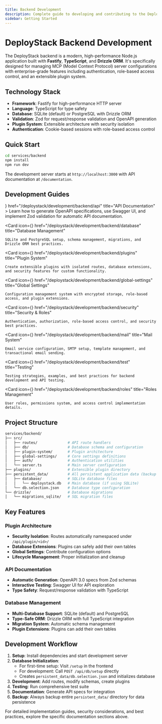 ```yaml
---
title: Backend Development
description: Complete guide to developing and contributing to the DeployStack backend - a high-performance Node.js application built with Fastify, TypeScript, and extensible plugin architecture.
sidebar: Getting Started
---
```



# DeployStack Backend Development

The DeployStack backend is a modern, high-performance Node.js application built with **Fastify**, **TypeScript**, and **Drizzle ORM**. It's specifically designed for managing MCP (Model Context Protocol) server configurations with enterprise-grade features including authentication, role-based access control, and an extensible plugin system.

## Technology Stack

- **Framework**: Fastify for high-performance HTTP server
- **Language**: TypeScript for type safety
- **Database**: SQLite (default) or PostgreSQL with Drizzle ORM
- **Validation**: Zod for request/response validation and OpenAPI generation
- **Plugin System**: Extensible architecture with security isolation
- **Authentication**: Cookie-based sessions with role-based access control

## Quick Start

```bash
cd services/backend
npm install
npm run dev
```

The development server starts at `http://localhost:3000` with API documentation at `/documentation`.

## Development Guides

<Cards>
  <Card 
    icon={<BookOpen />} 
    href="/deploystack/development/backend/api" 
    title="API Documentation"
  >
    Learn how to generate OpenAPI specifications, use Swagger UI, and implement Zod validation for automatic API documentation.
  </Card>
  
  <Card 
    icon={<Database />} 
    href="/deploystack/development/backend/database" 
    title="Database Management"
  >
    SQLite and PostgreSQL setup, schema management, migrations, and Drizzle ORM best practices.
  </Card>
  
  <Card 
    icon={<Plug />} 
    href="/deploystack/development/backend/plugins" 
    title="Plugin System"
  >
    Create extensible plugins with isolated routes, database extensions, and security features for custom functionality.
  </Card>
  
  <Card 
    icon={<Settings />} 
    href="/deploystack/development/backend/global-settings" 
    title="Global Settings"
  >
    Configuration management system with encrypted storage, role-based access, and plugin extensions.
  </Card>
  
  <Card 
    icon={<Shield />} 
    href="/deploystack/development/backend/security" 
    title="Security & Roles"
  >
    Authentication, authorization, role-based access control, and security best practices.
  </Card>
  
  <Card 
    icon={<Mail />} 
    href="/deploystack/development/backend/mail" 
    title="Mail System"
  >
    Email service configuration, SMTP setup, template management, and transactional email sending.
  </Card>
  
  <Card 
    icon={<TestTube />} 
    href="/deploystack/development/backend/test" 
    title="Testing"
  >
    Testing strategies, examples, and best practices for backend development and API testing.
  </Card>
  
  <Card 
    icon={<Wrench />} 
    href="/deploystack/development/backend/roles" 
    title="Roles Management"
  >
    User roles, permissions system, and access control implementation details.
  </Card>
</Cards>

## Project Structure

```bash
services/backend/
├── src/
│   ├── routes/              # API route handlers
│   ├── db/                  # Database schema and configuration
│   ├── plugin-system/       # Plugin architecture
│   ├── global-settings/     # Core settings definitions
│   ├── auth/                # Authentication utilities
│   └── server.ts            # Main server configuration
├── plugins/                 # Extensible plugin directory
├── persistent_data/         # All persistent application data (backup this entire directory)
│   ├── database/            # SQLite database files
│   │   └── deploystack.db   # Main database (if using SQLite)
│   └── db.selection.json    # Database type configuration
└── drizzle/                 # Database migrations
│   └── migrations_sqlite/   # SQL migration files
```

## Key Features

### Plugin Architecture
- **Security Isolation**: Routes automatically namespaced under `/api/plugin/<id>/`
- **Database Extensions**: Plugins can safely add their own tables
- **Global Settings**: Contribute configuration options
- **Lifecycle Management**: Proper initialization and cleanup

### API Documentation
- **Automatic Generation**: OpenAPI 3.0 specs from Zod schemas
- **Interactive Testing**: Swagger UI for API exploration
- **Type Safety**: Request/response validation with TypeScript

### Database Management
- **Multi-Database Support**: SQLite (default) and PostgreSQL
- **Type-Safe ORM**: Drizzle ORM with full TypeScript integration
- **Migration System**: Automatic schema management
- **Plugin Extensions**: Plugins can add their own tables

## Development Workflow

1. **Setup**: Install dependencies and start development server
2. **Database Initialization**: 
   - For first-time setup: Visit `/setup` in the frontend
   - For development: Call `POST /api/db/setup` directly
   - Creates `persistent_data/db.selection.json` and initializes database
3. **Development**: Add routes, modify schemas, create plugins
4. **Testing**: Run comprehensive test suite
5. **Documentation**: Generate API specs for integration
6. **Backup**: Always backup entire `persistent_data/` directory for data persistence

For detailed implementation guides, security considerations, and best practices, explore the specific documentation sections above.
